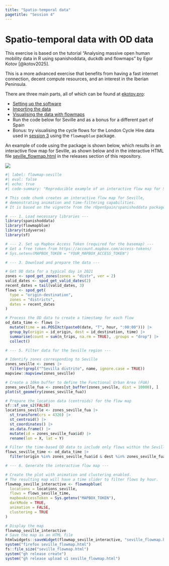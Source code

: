 ```yaml
---
title: "Spatio-temporal data"
pagetitle: "Session 4"
---
```


# Spatio-temporal data with OD data

This exercise is based on the tutorial "Analysing massive open human mobility data in R using spanishoddata, duckdb and flowmaps" by Egor Kotov [@kotov2025].

This is a more advanced exercise that benefits from having a fast internet connection, decent compute resources, and an interest in the Iberian Peninsula.

There are three main parts, all of which can be found at [ekotov.pro](https://www.ekotov.pro/agit-2025-spanishoddata/):

-   [Setting up the software](https://www.ekotov.pro/agit-2025-spanishoddata/software-setup.html)
-   [Importing the data](https://www.ekotov.pro/agit-2025-spanishoddata/1-mobility-data.html)
-   [Visualising the data with flowmaps](https://www.ekotov.pro/agit-2025-spanishoddata/2-flowmapping.html)
-   Run the code below for Seville and as a bonus for a different part of Spain
-   Bonus: try visualising the cycle flows for the London Cycle Hire data used in [session 3](s3.qmd) using the `flowmapblue` package.

An example of code using the package is shown below, which results in an interactive flow map for Seville, as shown below and in the interactive HTML file [seville_flowmap.html](https://github.com/tdscience/dstp/releases/download/v1/seville_flowmap.html) in the releases section of this repository.

![](images/seville-flowmap.png)


```r
#| label: flowmap-seville
#| eval: false
#| echo: true
#| code-summary: "Reproducible example of an interactive flow map for Seville"

# This code chunk creates an interactive flow map for Seville,
# demonstrating animation and time-filtering capabilities.
# It is based on the vignette from the rOpenSpain/spanishoddata package.

# --- 1. Load necessary libraries ---
library(spanishoddata)
library(flowmapblue)
library(tidyverse)
library(sf)

# --- 2. Set up Mapbox Access Token (required for the basemap) ---
# Get a free token from https://account.mapbox.com/access-tokens/
# Sys.setenv(MAPBOX_TOKEN = "YOUR_MAPBOX_ACCESS_TOKEN")

# --- 3. Download and prepare the data ---

# Get OD data for a typical day in 2021
zones <- spod_get_zones(zones = "distr", ver = 2)
valid_dates <- spod_get_valid_dates(2)
recent_dates = tail(valid_dates, 3)
flows <- spod_get(
  type = "origin-destination",
  zones = "districts",
  dates = recent_dates
)

# Process the OD data to create a timestamp for each flow
od_data_time <- flows |>
  mutate(time = as.POSIXct(paste0(date, "T", hour, ":00:00"))) |>
  group_by(origin = id_origin, dest = id_destination, time) |>
  summarise(count = sum(n_trips, na.rm = TRUE), .groups = "drop") |>
  collect()

# --- 5. Filter data for the Seville region ---

# Identify zones corresponding to Seville
zones_seville <- zones |>
  filter(grepl("^Sevilla distrito", name, ignore.case = TRUE))
mapview::mapview(zones_seville)

# Create a 10km buffer to define the Functional Urban Area (FUA)
zones_seville_fua <- zones[st_buffer(zones_seville, dist = 10000), ]
plot(st_geometry(zones_seville_fua))

# Prepare the location data (centroids) for the flow map
sf::sf_use_s2(FALSE)
locations_seville <- zones_seville_fua |>
  st_transform(crs = 4326) |>
  st_centroid() |>
  st_coordinates() |>
  as.data.frame() |>
  mutate(id = zones_seville_fua$id) |>
  rename(lon = X, lat = Y)

# Filter the time-based OD data to include only flows within the Seville FUA
flows_seville_time <- od_data_time |>
  filter(origin %in% zones_seville_fua$id & dest %in% zones_seville_fua$id)

# --- 6. Generate the interactive flow map ---

# Create the plot with animation and clustering enabled.
# The resulting map will have a time slider to filter flows by hour.
flowmap_seville_interactive <- flowmapblue(
  locations = locations_seville,
  flows = flows_seville_time,
  mapboxAccessToken = Sys.getenv("MAPBOX_TOKEN"),
  darkMode = TRUE,
  animation = FALSE,
  clustering = TRUE
)

# Display the map
flowmap_seville_interactive
# Save the map as an HTML file
htmlwidgets::saveWidget(flowmap_seville_interactive, "seville_flowmap.html")
system("firefox seville_flowmap.html")
fs::file_size("seville_flowmap.html")
system("gh release create")
system("gh release upload v1 seville_flowmap.html")
```